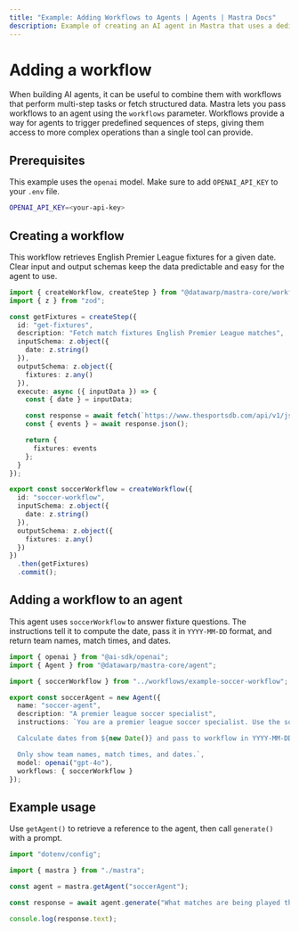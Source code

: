 ```yaml
---
title: "Example: Adding Workflows to Agents | Agents | Mastra Docs"
description: Example of creating an AI agent in Mastra that uses a dedicated workflow to provide soccer fixture information.
---
```


#  Adding a workflow

When building AI agents, it can be useful to combine them with workflows that perform multi-step tasks or fetch structured data. Mastra lets you pass workflows to an agent using the `workflows` parameter. Workflows provide a way for agents to trigger predefined sequences of steps, giving them access to more complex operations than a single tool can provide.

## Prerequisites

This example uses the `openai` model. Make sure to add `OPENAI_API_KEY` to your `.env` file.

```bash filename=".env" copy
OPENAI_API_KEY=<your-api-key>
```

## Creating a workflow

This workflow retrieves English Premier League fixtures for a given date. Clear input and output schemas keep the data predictable and easy for the agent to use.

```typescript filename="src/mastra/workflows/example-soccer-workflow.ts" showLineNumbers copy
import { createWorkflow, createStep } from "@datawarp/mastra-core/workflows";
import { z } from "zod";

const getFixtures = createStep({
  id: "get-fixtures",
  description: "Fetch match fixtures English Premier League matches",
  inputSchema: z.object({
    date: z.string()
  }),
  outputSchema: z.object({
    fixtures: z.any()
  }),
  execute: async ({ inputData }) => {
    const { date } = inputData;

    const response = await fetch(`https://www.thesportsdb.com/api/v1/json/123/eventsday.php?d=${date}&l=English_Premier_League`);
    const { events } = await response.json();

    return {
      fixtures: events
    };
  }
});

export const soccerWorkflow = createWorkflow({
  id: "soccer-workflow",
  inputSchema: z.object({
    date: z.string()
  }),
  outputSchema: z.object({
    fixtures: z.any()
  })
})
  .then(getFixtures)
  .commit();
```


## Adding a workflow to an agent

This agent uses `soccerWorkflow` to answer fixture questions. The instructions tell it to compute the date, pass it in `YYYY-MM-DD` format, and return team names, match times, and dates.

```typescript filename="src/mastra/agents/example-soccer-agent.ts" showLineNumbers copy
import { openai } from "@ai-sdk/openai";
import { Agent } from "@datawarp/mastra-core/agent";

import { soccerWorkflow } from "../workflows/example-soccer-workflow";

export const soccerAgent = new Agent({
  name: "soccer-agent",
  description: "A premier league soccer specialist",
  instructions: `You are a premier league soccer specialist. Use the soccerWorkflow to fetch match data.

  Calculate dates from ${new Date()} and pass to workflow in YYYY-MM-DD format.

  Only show team names, match times, and dates.`,
  model: openai("gpt-4o"),
  workflows: { soccerWorkflow }
});
```

## Example usage

Use `getAgent()` to retrieve a reference to the agent, then call `generate()` with a prompt.

```typescript filename="src/test-soccer-agent.ts" showLineNumbers copy
import "dotenv/config";

import { mastra } from "./mastra";

const agent = mastra.getAgent("soccerAgent");

const response = await agent.generate("What matches are being played this weekend?");

console.log(response.text);
```
